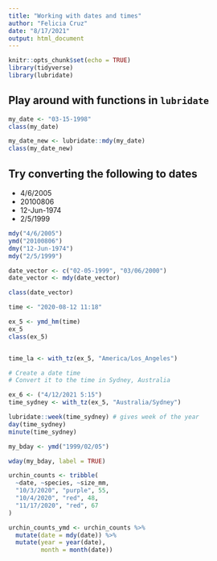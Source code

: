 ```yaml
---
title: "Working with dates and times"
author: "Felicia Cruz"
date: "8/17/2021"
output: html_document
---
```


```r
knitr::opts_chunk$set(echo = TRUE)
library(tidyverse)
library(lubridate)
```

## Play around with functions in `lubridate`

```r
my_date <- "03-15-1998"
class(my_date)


```

```r
my_date_new <- lubridate::mdy(my_date)
class(my_date_new)
```

## Try converting the following to dates 
- 4/6/2005
- 20100806
- 12-Jun-1974
- 2/5/1999
```r
mdy("4/6/2005")
ymd("20100806")
dmy("12-Jun-1974")
mdy("2/5/1999")

date_vector <- c("02-05-1999", "03/06/2000")
date_vector <- mdy(date_vector)

class(date_vector)
```

```r
time <- "2020-08-12 11:18"

ex_5 <- ymd_hm(time)
ex_5
class(ex_5)


time_la <- with_tz(ex_5, "America/Los_Angeles")

# Create a date time
# Convert it to the time in Sydney, Australia 

ex_6 <- ("4/12/2021 5:15")
time_sydney <- with_tz(ex_5, "Australia/Sydney")

```

```r
lubridate::week(time_sydney) # gives week of the year 
day(time_sydney)
minute(time_sydney)


```
```r
my_bday <- ymd("1999/02/05")

wday(my_bday, label = TRUE)
```


```r
urchin_counts <- tribble(
  ~date, ~species, ~size_mm,
  "10/3/2020", "purple", 55,
  "10/4/2020", "red", 48,
  "11/17/2020", "red", 67
)

urchin_counts_ymd <- urchin_counts %>% 
  mutate(date = mdy(date)) %>% 
  mutate(year = year(date),
         month = month(date))
```




